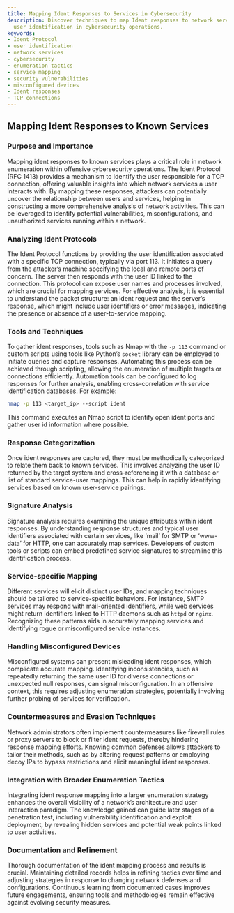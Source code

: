 ```yaml
---
title: Mapping Ident Responses to Services in Cybersecurity
description: Discover techniques to map Ident responses to network services, enhancing
  user identification in cybersecurity operations.
keywords:
- Ident Protocol
- user identification
- network services
- cybersecurity
- enumeration tactics
- service mapping
- security vulnerabilities
- misconfigured devices
- Ident responses
- TCP connections
---
```


## Mapping Ident Responses to Known Services

### Purpose and Importance

Mapping ident responses to known services plays a critical role in network enumeration within offensive cybersecurity operations. The Ident Protocol (RFC 1413) provides a mechanism to identify the user responsible for a TCP connection, offering valuable insights into which network services a user interacts with. By mapping these responses, attackers can potentially uncover the relationship between users and services, helping in constructing a more comprehensive analysis of network activities. This can be leveraged to identify potential vulnerabilities, misconfigurations, and unauthorized services running within a network.

### Analyzing Ident Protocols

The Ident Protocol functions by providing the user identification associated with a specific TCP connection, typically via port 113. It initiates a query from the attacker’s machine specifying the local and remote ports of concern. The server then responds with the user ID linked to the connection. This protocol can expose user names and processes involved, which are crucial for mapping services. For effective analysis, it is essential to understand the packet structure: an ident request and the server’s response, which might include user identifiers or error messages, indicating the presence or absence of a user-to-service mapping.

### Tools and Techniques

To gather ident responses, tools such as Nmap with the `-p 113` command or custom scripts using tools like Python’s `socket` library can be employed to initiate queries and capture responses. Automating this process can be achieved through scripting, allowing the enumeration of multiple targets or connections efficiently. Automation tools can be configured to log responses for further analysis, enabling cross-correlation with service identification databases. For example:

```bash
nmap -p 113 <target_ip> --script ident
```

This command executes an Nmap script to identify open ident ports and gather user id information where possible.

### Response Categorization

Once ident responses are captured, they must be methodically categorized to relate them back to known services. This involves analyzing the user ID returned by the target system and cross-referencing it with a database or list of standard service-user mappings. This can help in rapidly identifying services based on known user-service pairings.

### Signature Analysis

Signature analysis requires examining the unique attributes within ident responses. By understanding response structures and typical user identifiers associated with certain services, like ‘mail’ for SMTP or ‘www-data’ for HTTP, one can accurately map services. Developers of custom tools or scripts can embed predefined service signatures to streamline this identification process.

### Service-specific Mapping

Different services will elicit distinct user IDs, and mapping techniques should be tailored to service-specific behaviors. For instance, SMTP services may respond with mail-oriented identifiers, while web services might return identifiers linked to HTTP daemons such as `httpd` or `nginx`. Recognizing these patterns aids in accurately mapping services and identifying rogue or misconfigured service instances.

### Handling Misconfigured Devices

Misconfigured systems can present misleading ident responses, which complicate accurate mapping. Identifying inconsistencies, such as repeatedly returning the same user ID for diverse connections or unexpected null responses, can signal misconfiguration. In an offensive context, this requires adjusting enumeration strategies, potentially involving further probing of services for verification.

### Countermeasures and Evasion Techniques

Network administrators often implement countermeasures like firewall rules or proxy servers to block or filter ident requests, thereby hindering response mapping efforts. Knowing common defenses allows attackers to tailor their methods, such as by altering request patterns or employing decoy IPs to bypass restrictions and elicit meaningful ident responses.

### Integration with Broader Enumeration Tactics

Integrating ident response mapping into a larger enumeration strategy enhances the overall visibility of a network’s architecture and user interaction paradigm. The knowledge gained can guide later stages of a penetration test, including vulnerability identification and exploit deployment, by revealing hidden services and potential weak points linked to user activities.

### Documentation and Refinement

Thorough documentation of the ident mapping process and results is crucial. Maintaining detailed records helps in refining tactics over time and adjusting strategies in response to changing network defenses and configurations. Continuous learning from documented cases improves future engagements, ensuring tools and methodologies remain effective against evolving security measures.